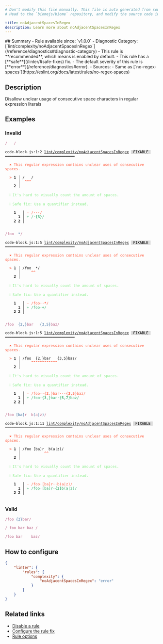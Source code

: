 ```yaml
---
# Don't modify this file manually. This file is auto generated from source, and you will lose your changes next time the website is built.
# Head to the `biomejs/biome` repository, and modify the source code in there.

title: noAdjacentSpacesInRegex
description: Learn more about noAdjacentSpacesInRegex
---
```


<Tabs>
<TabItem label="JavaScript (and super languages)" icon="seti:javascript">
## Summary
- Rule available since: `v1.0.0`
- Diagnostic Category: [`lint/complexity/noAdjacentSpacesInRegex`](/reference/diagnostics#diagnostic-category)
- This rule is **recommended**, which means is enabled by default.
- This rule has a [**safe**](/linter/#safe-fixes) fix.
- The default severity of this rule is [**error**](/reference/diagnostics#error).
- Sources: 
  - Same as [`no-regex-spaces`](https://eslint.org/docs/latest/rules/no-regex-spaces)

## Description
Disallow unclear usage of consecutive space characters in regular expression literals

## Examples

### Invalid

```js
/   /
```

<pre class="language-text"><code class="language-text">code-block.js:1:2 <a href="https://biomejs.dev/linter/rules/no-adjacent-spaces-in-regex">lint/complexity/noAdjacentSpacesInRegex</a> <span style="color: #000; background-color: #ddd;"> FIXABLE </span> ━━━━━━━━━━━━━━━━━━━━━━━━━━━━━━━━<br /><br />  <strong><span style="color: Tomato;">✖</span></strong> <span style="color: Tomato;">This regular expression contains unclear uses of consecutive spaces.</span><br />  <br />  <strong><span style="color: Tomato;">&gt;</span></strong> <strong>1 │ </strong>/   /<br />   <strong>   │ </strong> <strong><span style="color: Tomato;">^</span></strong><strong><span style="color: Tomato;">^</span></strong><strong><span style="color: Tomato;">^</span></strong><br />    <strong>2 │ </strong><br />  <br />  <strong><span style="color: lightgreen;">ℹ</span></strong> <span style="color: lightgreen;">It's hard to visually count the amount of spaces.</span><br />  <br />  <strong><span style="color: lightgreen;">ℹ</span></strong> <span style="color: lightgreen;">Safe fix</span><span style="color: lightgreen;">: </span><span style="color: lightgreen;">Use a quantifier instead.</span><br />  <br />    <strong>1</strong>  <strong> │ </strong><span style="color: Tomato;">-</span> <span style="color: Tomato;">/</span><span style="color: Tomato;"><span style="opacity: 0.8;"><strong>·</strong></span></span><span style="color: Tomato;"><span style="opacity: 0.8;"><strong>·</strong></span></span><span style="color: Tomato;"><span style="opacity: 0.8;"><strong>·</strong></span></span><span style="color: Tomato;">/</span><br />      <strong>1</strong><strong> │ </strong><span style="color: MediumSeaGreen;">+</span> <span style="color: MediumSeaGreen;">/</span><span style="color: MediumSeaGreen;"><span style="opacity: 0.8;"><strong>·</strong></span></span><span style="color: MediumSeaGreen;"><strong>&#123;</strong></span><span style="color: MediumSeaGreen;"><strong>3</strong></span><span style="color: MediumSeaGreen;"><strong>&#125;</strong></span><span style="color: MediumSeaGreen;">/</span><br />    <strong>2</strong> <strong>2</strong><strong> │ </strong>  <br />  <br /></code></pre>

```js
/foo  */
```

<pre class="language-text"><code class="language-text">code-block.js:1:5 <a href="https://biomejs.dev/linter/rules/no-adjacent-spaces-in-regex">lint/complexity/noAdjacentSpacesInRegex</a> <span style="color: #000; background-color: #ddd;"> FIXABLE </span> ━━━━━━━━━━━━━━━━━━━━━━━━━━━━━━━━<br /><br />  <strong><span style="color: Tomato;">✖</span></strong> <span style="color: Tomato;">This regular expression contains unclear uses of consecutive spaces.</span><br />  <br />  <strong><span style="color: Tomato;">&gt;</span></strong> <strong>1 │ </strong>/foo  &#42;/<br />   <strong>   │ </strong>    <strong><span style="color: Tomato;">^</span></strong><strong><span style="color: Tomato;">^</span></strong><br />    <strong>2 │ </strong><br />  <br />  <strong><span style="color: lightgreen;">ℹ</span></strong> <span style="color: lightgreen;">It's hard to visually count the amount of spaces.</span><br />  <br />  <strong><span style="color: lightgreen;">ℹ</span></strong> <span style="color: lightgreen;">Safe fix</span><span style="color: lightgreen;">: </span><span style="color: lightgreen;">Use a quantifier instead.</span><br />  <br />    <strong>1</strong>  <strong> │ </strong><span style="color: Tomato;">-</span> <span style="color: Tomato;">/</span><span style="color: Tomato;">f</span><span style="color: Tomato;">o</span><span style="color: Tomato;">o</span><span style="color: Tomato;"><span style="opacity: 0.8;"><strong>·</strong></span></span><span style="color: Tomato;"><span style="opacity: 0.8;"><strong>·</strong></span></span><span style="color: Tomato;"><strong>&#42;</strong></span><span style="color: Tomato;">/</span><br />      <strong>1</strong><strong> │ </strong><span style="color: MediumSeaGreen;">+</span> <span style="color: MediumSeaGreen;">/</span><span style="color: MediumSeaGreen;">f</span><span style="color: MediumSeaGreen;">o</span><span style="color: MediumSeaGreen;">o</span><span style="color: MediumSeaGreen;"><span style="opacity: 0.8;"><strong>·</strong></span></span><span style="color: MediumSeaGreen;"><strong>+</strong></span><span style="color: MediumSeaGreen;">/</span><br />    <strong>2</strong> <strong>2</strong><strong> │ </strong>  <br />  <br /></code></pre>

```js
/foo  {2,}bar   {3,5}baz/
```

<pre class="language-text"><code class="language-text">code-block.js:1:5 <a href="https://biomejs.dev/linter/rules/no-adjacent-spaces-in-regex">lint/complexity/noAdjacentSpacesInRegex</a> <span style="color: #000; background-color: #ddd;"> FIXABLE </span> ━━━━━━━━━━━━━━━━━━━━━━━━━━━━━━━━<br /><br />  <strong><span style="color: Tomato;">✖</span></strong> <span style="color: Tomato;">This regular expression contains unclear uses of consecutive spaces.</span><br />  <br />  <strong><span style="color: Tomato;">&gt;</span></strong> <strong>1 │ </strong>/foo  &#123;2,&#125;bar   &#123;3,5&#125;baz/<br />   <strong>   │ </strong>    <strong><span style="color: Tomato;">^</span></strong><strong><span style="color: Tomato;">^</span></strong><strong><span style="color: Tomato;">^</span></strong><strong><span style="color: Tomato;">^</span></strong><strong><span style="color: Tomato;">^</span></strong><strong><span style="color: Tomato;">^</span></strong><strong><span style="color: Tomato;">^</span></strong><strong><span style="color: Tomato;">^</span></strong><strong><span style="color: Tomato;">^</span></strong><strong><span style="color: Tomato;">^</span></strong><strong><span style="color: Tomato;">^</span></strong><strong><span style="color: Tomato;">^</span></strong><br />    <strong>2 │ </strong><br />  <br />  <strong><span style="color: lightgreen;">ℹ</span></strong> <span style="color: lightgreen;">It's hard to visually count the amount of spaces.</span><br />  <br />  <strong><span style="color: lightgreen;">ℹ</span></strong> <span style="color: lightgreen;">Safe fix</span><span style="color: lightgreen;">: </span><span style="color: lightgreen;">Use a quantifier instead.</span><br />  <br />    <strong>1</strong>  <strong> │ </strong><span style="color: Tomato;">-</span> <span style="color: Tomato;">/</span><span style="color: Tomato;">f</span><span style="color: Tomato;">o</span><span style="color: Tomato;">o</span><span style="color: Tomato;"><span style="opacity: 0.8;"><strong>·</strong></span></span><span style="color: Tomato;"><span style="opacity: 0.8;"><strong>·</strong></span></span><span style="color: Tomato;">&#123;</span><span style="color: Tomato;"><strong>2</strong></span><span style="color: Tomato;">,</span><span style="color: Tomato;">&#125;</span><span style="color: Tomato;">b</span><span style="color: Tomato;">a</span><span style="color: Tomato;">r</span><span style="color: Tomato;"><span style="opacity: 0.8;"><strong>·</strong></span></span><span style="color: Tomato;"><span style="opacity: 0.8;"><strong>·</strong></span></span><span style="color: Tomato;"><span style="opacity: 0.8;"><strong>·</strong></span></span><span style="color: Tomato;">&#123;</span><span style="color: Tomato;"><strong>3</strong></span><span style="color: Tomato;"><strong>,</strong></span><span style="color: Tomato;"><strong>5</strong></span><span style="color: Tomato;">&#125;</span><span style="color: Tomato;">b</span><span style="color: Tomato;">a</span><span style="color: Tomato;">z</span><span style="color: Tomato;">/</span><br />      <strong>1</strong><strong> │ </strong><span style="color: MediumSeaGreen;">+</span> <span style="color: MediumSeaGreen;">/</span><span style="color: MediumSeaGreen;">f</span><span style="color: MediumSeaGreen;">o</span><span style="color: MediumSeaGreen;">o</span><span style="color: MediumSeaGreen;"><span style="opacity: 0.8;"><strong>·</strong></span></span><span style="color: MediumSeaGreen;">&#123;</span><span style="color: MediumSeaGreen;"><strong>3</strong></span><span style="color: MediumSeaGreen;">,</span><span style="color: MediumSeaGreen;">&#125;</span><span style="color: MediumSeaGreen;">b</span><span style="color: MediumSeaGreen;">a</span><span style="color: MediumSeaGreen;">r</span><span style="color: MediumSeaGreen;"><span style="opacity: 0.8;"><strong>·</strong></span></span><span style="color: MediumSeaGreen;">&#123;</span><span style="color: MediumSeaGreen;"><strong>5</strong></span><span style="color: MediumSeaGreen;"><strong>,</strong></span><span style="color: MediumSeaGreen;"><strong>7</strong></span><span style="color: MediumSeaGreen;">&#125;</span><span style="color: MediumSeaGreen;">b</span><span style="color: MediumSeaGreen;">a</span><span style="color: MediumSeaGreen;">z</span><span style="color: MediumSeaGreen;">/</span><br />    <strong>2</strong> <strong>2</strong><strong> │ </strong>  <br />  <br /></code></pre>

```js
/foo [ba]r  b(a|z)/
```

<pre class="language-text"><code class="language-text">code-block.js:1:11 <a href="https://biomejs.dev/linter/rules/no-adjacent-spaces-in-regex">lint/complexity/noAdjacentSpacesInRegex</a> <span style="color: #000; background-color: #ddd;"> FIXABLE </span> ━━━━━━━━━━━━━━━━━━━━━━━━━━━━━━━<br /><br />  <strong><span style="color: Tomato;">✖</span></strong> <span style="color: Tomato;">This regular expression contains unclear uses of consecutive spaces.</span><br />  <br />  <strong><span style="color: Tomato;">&gt;</span></strong> <strong>1 │ </strong>/foo [ba]r  b(a|z)/<br />   <strong>   │ </strong>          <strong><span style="color: Tomato;">^</span></strong><strong><span style="color: Tomato;">^</span></strong><br />    <strong>2 │ </strong><br />  <br />  <strong><span style="color: lightgreen;">ℹ</span></strong> <span style="color: lightgreen;">It's hard to visually count the amount of spaces.</span><br />  <br />  <strong><span style="color: lightgreen;">ℹ</span></strong> <span style="color: lightgreen;">Safe fix</span><span style="color: lightgreen;">: </span><span style="color: lightgreen;">Use a quantifier instead.</span><br />  <br />    <strong>1</strong>  <strong> │ </strong><span style="color: Tomato;">-</span> <span style="color: Tomato;">/</span><span style="color: Tomato;">f</span><span style="color: Tomato;">o</span><span style="color: Tomato;">o</span><span style="color: Tomato;"><span style="opacity: 0.8;">·</span></span><span style="color: Tomato;">[</span><span style="color: Tomato;">b</span><span style="color: Tomato;">a</span><span style="color: Tomato;">]</span><span style="color: Tomato;">r</span><span style="color: Tomato;"><span style="opacity: 0.8;"><strong>·</strong></span></span><span style="color: Tomato;"><span style="opacity: 0.8;"><strong>·</strong></span></span><span style="color: Tomato;">b</span><span style="color: Tomato;">(</span><span style="color: Tomato;">a</span><span style="color: Tomato;">|</span><span style="color: Tomato;">z</span><span style="color: Tomato;">)</span><span style="color: Tomato;">/</span><br />      <strong>1</strong><strong> │ </strong><span style="color: MediumSeaGreen;">+</span> <span style="color: MediumSeaGreen;">/</span><span style="color: MediumSeaGreen;">f</span><span style="color: MediumSeaGreen;">o</span><span style="color: MediumSeaGreen;">o</span><span style="color: MediumSeaGreen;"><span style="opacity: 0.8;">·</span></span><span style="color: MediumSeaGreen;">[</span><span style="color: MediumSeaGreen;">b</span><span style="color: MediumSeaGreen;">a</span><span style="color: MediumSeaGreen;">]</span><span style="color: MediumSeaGreen;">r</span><span style="color: MediumSeaGreen;"><span style="opacity: 0.8;"><strong>·</strong></span></span><span style="color: MediumSeaGreen;"><strong>&#123;</strong></span><span style="color: MediumSeaGreen;"><strong>2</strong></span><span style="color: MediumSeaGreen;"><strong>&#125;</strong></span><span style="color: MediumSeaGreen;">b</span><span style="color: MediumSeaGreen;">(</span><span style="color: MediumSeaGreen;">a</span><span style="color: MediumSeaGreen;">|</span><span style="color: MediumSeaGreen;">z</span><span style="color: MediumSeaGreen;">)</span><span style="color: MediumSeaGreen;">/</span><br />    <strong>2</strong> <strong>2</strong><strong> │ </strong>  <br />  <br /></code></pre>

### Valid

```js
/foo {2}bar/
```

```js
/ foo bar baz /
```

```js
/foo bar	baz/
```

## How to configure
```json title="biome.json"
{
	"linter": {
		"rules": {
			"complexity": {
				"noAdjacentSpacesInRegex": "error"
			}
		}
	}
}

```
## Related links

- [Disable a rule](/linter/#disable-a-rule)
- [Configure the rule fix](/linter#configure-the-rule-fix)
- [Rule options](/linter/#rule-options)

</TabItem>
</Tabs>

